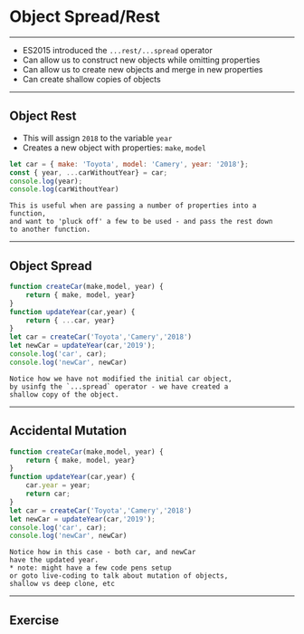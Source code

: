 # Object Spread/Rest 

---

- ES2015 introduced the `...rest/...spread` operator
- Can allow us to construct new objects while omitting properties
- Can allow us to create new objects and merge in new properties
- Can create shallow copies of objects 

---

## Object Rest

- This will assign `2018` to the variable `year`
- Creates a new object with properties: `make`, `model`
    
```js
let car = { make: 'Toyota', model: 'Camery', year: '2018'};
const { year, ...carWithoutYear} = car;
console.log(year);
console.log(carWithoutYear)
```

```notes
This is useful when are passing a number of properties into a function,
and want to 'pluck off' a few to be used - and pass the rest down
to another function. 
```

---
## Object Spread 

```js
function createCar(make,model, year) {
    return { make, model, year}
}
function updateYear(car,year) { 
    return { ...car, year}
}
let car = createCar('Toyota','Camery','2018')
let newCar = updateYear(car,'2019');
console.log('car', car);
console.log('newCar', newCar)
```

```notes
Notice how we have not modified the initial car object,
by usinfg the `...spread` operator - we have created a
shallow copy of the object.
```

---

## Accidental Mutation

```js
function createCar(make,model, year) {
    return { make, model, year}
}
function updateYear(car,year) { 
    car.year = year;
    return car;
}
let car = createCar('Toyota','Camery','2018')
let newCar = updateYear(car,'2019');
console.log('car', car);
console.log('newCar', newCar)
```

```notes
Notice how in this case - both car, and newCar 
have the updated year.
* note: might have a few code pens setup 
or goto live-coding to talk about mutation of objects,
shallow vs deep clone, etc
```
---

## Exercise

<!--
TODO
-->